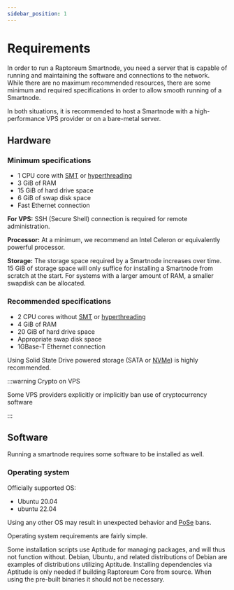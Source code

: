 ```yaml
---
sidebar_position: 1
---
```


# Requirements

In order to run a Raptoreum Smartnode, you need a server that is capable of running and maintaining the software and connections to the network. While there are no maximum recommended resources, there are some minimum and required specifications in order to allow smooth running of a Smartnode.

In both situations, it is recommended to host a Smartnode with a high-performance VPS provider or on a bare-metal server. 

## Hardware

### Minimum specifications

- 1 CPU core with [SMT][SMT] or [hyperthreading][HT]
- 3 GiB of RAM
- 15 GiB of hard drive space
- 6 GiB of swap disk space
- Fast Ethernet connection

**For VPS:** SSH (Secure Shell) connection is required for remote administration.

**Processor:** At a minimum, we recommend an Intel Celeron or equivalently powerful processor.

**Storage:** The storage space required by a Smartnode increases over time. 15 GiB of storage space will only suffice for installing a Smartnode from scratch at the start. For systems with a larger amount of RAM, a smaller swapdisk can be allocated.

### Recommended specifications

- 2 CPU cores without [SMT][SMT] or [hyperthreading][HT]
- 4 GiB of RAM
- 20 GiB of hard drive space
- Appropriate swap disk space
- 1GBase-T Ethernet connection

Using Solid State Drive powered storage (SATA or [NVMe][NVMe]) is highly recommended.

:::warning Crypto on VPS

Some VPS providers explicitly or implicitly ban use of cryptocurrency software

::: 

## Software

Running a smartnode requires some software to be installed as well. 

### Operating system

Officially supported OS:
- Ubuntu 20.04
- ubuntu 22.04 

Using any other OS may result in unexpected behavior and [PoSe][] bans.

Operating system requirements are fairly simple. 

Some installation scripts use Aptitude for managing packages, and will thus not function without. Debian, Ubuntu, and related distributions of Debian are examples of distributions utilizing Aptitude. Installing dependencies via Aptitude is only needed if building Raptoreum Core from source. When using the pre-built binaries it should not be necessary.

[SMT]: https://en.wikipedia.org/wiki/Simultaneous_multithreading
[HT]: https://www.intel.com/content/www/us/en/gaming/resources/hyper-threading.html
[NVMe]: https://en.wikipedia.org/wiki/NVM_Express
[PoSe]: docs/smartnodes/troubleshooting/pose-ban